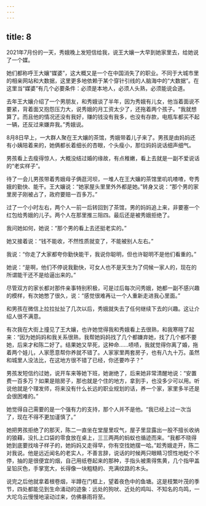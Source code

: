 ```yaml
---
---
---
```

title: 8
---





2021年7月份的一天，秀娥晚上发短信给我，说王大孃一大早到她家里去，给她说了一个媒。

她们都称呼王大孃“媒婆”，这大概又是一个在中国消失了的职业。不同于大城市里的相亲网站和大数据，这里更多地依赖于某个穿针引线的人脑海中的“大数据”。在这里当“媒婆”有几个必要条件：必须是本地人，必须人头熟，必须能说会道。

去年王大孃介绍了一个男朋友，和秀娥谈了半年，因为秀娥有儿女，他当着面说不要紧，背着面又抱怨压力大，说秀娥的月工资太少了，还拖着两个孩子。“我就想算了。而且他的情况还没有我好，赚的钱没有我多，也没有存款，电瓶车都买不起一辆，还反过来嫌弃我。”秀娥说。

8月8日早上，一大群人聚在王大孃的茶馆，秀娥带着儿子来了。男孩是由妈妈还有小姨陪着来的，她俩都长着细长的杏眼，个头瘦小，那位妈妈说话细声细气。

男孩看上去瘦得惊人，大概没结过婚的缘故，有点稚嫩，看上去就是一副不爱说话的“老实样子”。

待了一会儿男孩带着秀娥母子俩逛河坝，一堆人在王大孃的茶馆里叽叽喳喳，夸秀娥的勤快、能干。王大孃说：“她家屋头里里外外都是她。”转身又说：“那个男的家里房子刚被占了，政府要赔一百多万。”

过了一个小时左右，两个人一前一后转回到了茶馆，男的妈妈追上来，非要塞一个红包给秀娥的儿子。两个人在那里推三阻四。最后还是被秀娥拒绝了。

我问她如何，她说：“那个男的看上去还挺老实的。”

她又接着说：“钱不能收，不然性质就变了，不能被别人左右。”

我说：“你走了大家都夸你勤快能干，我说你聪明，但也许聪明不是他们看重的。”

她说：“是啊，他们不停说我勤快，可女人也不是天生为了伺候一家人的，现在的所谓能干还不是给逼出来的。”

尽管双方的家长都对那件亲事特别积极，可是过后每次问秀娥，她都一副不感兴趣的模样，有次她憋了很久，说：“感觉很难再让一个人重新走进我心里面。”

和男孩在微信上拉拉扯扯了几次以后，秀娥就失去了任何继续下去的兴趣。这让介绍人很不满意。

有次我在大街上撞见了王大孃，也许她觉得我和秀娥看上去很熟，和我寒暄了起来：“因为她妈妈和我关系很熟，我帮她妈妈找了几个都嫌弃她，找了几个都不要她，后来才和陈二好了。结果她又早死，这种命……啧啧，我就觉得你离了婚，拖着两个娃儿，人家愿意帮你养就不错了。人家家里两套房子，也有八九十万。虽然和城里人没法比，在这地方很不错了已经，你还要咋子？”

男孩发短信约过她，说开车来等她下班，她谢绝了，后来她非常清醒地说：“安置费一百多万？如果是赔房子，那也就是个住的地方，拿到手，也没多少可以用。听说他就是个理发师，将来没有什么长远的职业规划的话，养一个家，家里多半还是会很困难的。”

她觉得自己需要的是一个强有力的支持，那个人并不是他。“我已经上过一次当了，现在不得不更加谨慎了。”

她把男孩拒绝了的那天，陈二一直坐在堂屋里叹气，屋子里显露出一股不擅长收纳的狼藉，没扎上口袋的零食放在桌上，三三两两的蚂蚁也循迹而来。“我都不晓得她到底要找啥子样子的，她妈妈又走得早，你有空找她摆一哈。”趁秀娥走开，陈二对我说。他是远近闻名的老实人，不善言辞，说话的时候两只眼睛习惯性地眨个不停，抽的是很便宜的烟，自己用纸卷起来的那种，手指头被熏得焦黄，几个指甲盖呈铅灰色，手掌宽大，长得像一块粗糙的、充满纹路的木头。

说完之后他就拿着根卷烟，半蹲在门框上，望着夜色中的鱼塘。这是枝繁叶茂的季节，四处都能见到生命涌动的迹象：远处的狗吠、近处的鸡叫、不知名的鸟鸣，一大坨乌云慢慢地滚动过来，仿佛暴雨将至。